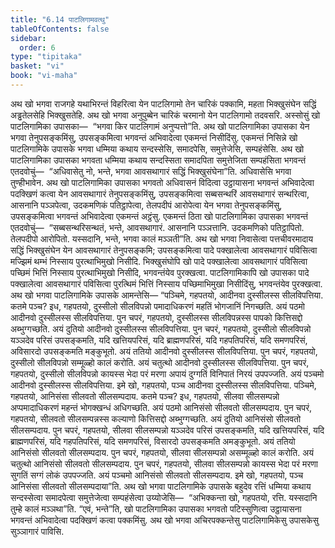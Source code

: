 ```yaml
---
title: "6.14 पाटलिगामवत्थु"
tableOfContents: false
sidebar:
  order: 6
type: "tipitaka"
basket: "vi"
book: "vi-maha"
---
```



<DynamicBreadcrumb />

<Division number="285" book="vi-maha">

<Paragraph number="1292" book="vi-maha">
अथ खो भगवा राजगहे यथाभिरन्तं विहरित्वा येन पाटलिगामो तेन चारिकं पक्कामि, महता भिक्खुसंघेन सद्धिं अड्ढतेलसेहि भिक्खुसतेहि. अथ खो भगवा अनुपुब्बेन चारिकं चरमानो येन पाटलिगामो तदवसरि. अस्सोसुं खो पाटलिगामिका उपासका—  “भगवा किर पाटलिगामं अनुप्पत्तो”ति. अथ खो पाटलिगामिका उपासका येन भगवा तेनुपसङ्कमिंसु, उपसङ्कमित्वा भगवन्तं अभिवादेत्वा एकमन्तं निसीदिंसु. एकमन्तं निसिन्ने खो पाटलिगामिके उपासके भगवा धम्मिया कथाय सन्दस्सेसि, समादपेसि, समुत्तेजेसि, सम्पहंसेसि. अथ खो पाटलिगामिका उपासका भगवता धम्मिया कथाय सन्दस्सिता समादपिता समुत्तेजिता सम्पहंसिता भगवन्तं एतदवोचुं—  “अधिवासेतु नो, भन्ते, भगवा आवसथागारं सद्धिं भिक्खुसंघेना”ति. अधिवासेसि भगवा तुण्हीभावेन. अथ खो पाटलिगामिका उपासका भगवतो अधिवासनं विदित्वा उट्ठायासना भगवन्तं अभिवादेत्वा पदक्खिणं कत्वा येन आवसथागारं तेनुपसङ्कमिंसु, उपसङ्कमित्वा सब्बसन्थरिं आवसथागारं सन्थरित्वा, आसनानि पञ्ञपेत्वा, उदकमणिकं पतिट्ठापेत्वा, तेलपदीपं आरोपेत्वा येन भगवा तेनुपसङ्कमिंसु, उपसङ्कमित्वा भगवन्तं अभिवादेत्वा एकमन्तं अट्ठंसु. एकमन्तं ठिता खो पाटलिगामिका उपासका भगवन्तं एतदवोचुं—  “सब्बसन्थरिसन्थतं, भन्ते, आवसथागारं. आसनानि पञ्ञत्तानि. उदकमणिको पतिट्ठापितो. तेलपदीपो आरोपितो. यस्सदानि, भन्ते, भगवा कालं मञ्ञती”ति.
</Paragraph>

<Paragraph number="1293" book="vi-maha">
अथ खो भगवा निवासेत्वा पत्तचीवरमादाय सद्धिं भिक्खुसंघेन येन आवसथागारं तेनुपसङ्कमि; उपसङ्कमित्वा पादे पक्खालेत्वा आवसथागारं पविसित्वा मज्झिमं थम्भं निस्साय पुरत्थाभिमुखो निसीदि. भिक्खुसंघोपि खो पादे पक्खालेत्वा आवसथागारं पविसित्वा पच्छिमं भित्तिं निस्साय पुरत्थाभिमुखो निसीदि, भगवन्तंयेव पुरक्खत्वा. पाटलिगामिकापि खो उपासका पादे पक्खालेत्वा आवसथागारं पविसित्वा पुरत्थिमं भित्तिं निस्साय पच्छिमाभिमुखा निसीदिंसु, भगवन्तंयेव पुरक्खत्वा. अथ खो भगवा पाटलिगामिके उपासके आमन्तेसि—
</Paragraph>

<Paragraph number="1294" book="vi-maha">
“पञ्चिमे, गहपतयो, आदीनवा दुस्सीलस्स सीलविपत्तिया. कतमे पञ्च? इध, गहपतयो, दुस्सीलो सीलविपन्नो पमादाधिकरणं महतिं भोगजानिं निगच्छति. अयं पठमो आदीनवो दुस्सीलस्स सीलविपत्तिया. पुन चपरं, गहपतयो, दुस्सीलस्स सीलविपन्नस्स पापको कित्तिसद्दो अब्भुग्गच्छति. अयं दुतियो आदीनवो दुस्सीलस्स सीलविपत्तिया. पुन चपरं, गहपतयो, दुस्सीलो सीलविपन्नो यञ्ञदेव परिसं उपसङ्कमति, यदि खत्तियपरिसं, यदि ब्राह्मणपरिसं, यदि गहपतिपरिसं, यदि समणपरिसं, अविसारदो उपसङ्कमति मङ्कुभूतो. अयं ततियो आदीनवो दुस्सीलस्स सीलविपत्तिया. पुन चपरं, गहपतयो, दुस्सीलो सीलविपन्नो सम्मूळ्हो कालं करोति. अयं चतुत्थो आदीनवो दुस्सीलस्स सीलविपत्तिया. पुन चपरं, गहपतयो, दुस्सीलो सीलविपन्नो कायस्स भेदा परं मरणा अपायं दुग्गतिं विनिपातं निरयं उपपज्जति. अयं पञ्चमो आदीनवो दुस्सीलस्स सीलविपत्तिया. इमे खो, गहपतयो, पञ्च आदीनवा दुस्सीलस्स सीलविपत्तिया.
</Paragraph>

<Paragraph number="1295" book="vi-maha">
पञ्चिमे, गहपतयो, आनिसंसा सीलवतो सीलसम्पदाय. कतमे पञ्च? इध, गहपतयो, सीलवा सीलसम्पन्नो अप्पमादाधिकरणं महन्तं भोगक्खन्धं अधिगच्छति. अयं पठमो आनिसंसो सीलवतो सीलसम्पदाय. पुन चपरं, गहपतयो, सीलवतो सीलसम्पन्नस्स कल्याणो कित्तिसद्दो अब्भुग्गच्छति. अयं दुतियो आनिसंसो सीलवतो सीलसम्पदाय. पुन चपरं, गहपतयो, सीलवा सीलसम्पन्नो यञ्ञदेव परिसं उपसङ्कमति, यदि खत्तियपरिसं, यदि ब्राह्मणपरिसं, यदि गहपतिपरिसं, यदि समणपरिसं, विसारदो उपसङ्कमति अमङ्कुभूतो. अयं ततियो आनिसंसो सीलवतो सीलसम्पदाय. पुन चपरं, गहपतयो, सीलवा सीलसम्पन्नो असम्मूळ्हो कालं करोति. अयं चतुत्थो आनिसंसो सीलवतो सीलसम्पदाय. पुन चपरं, गहपतयो, सीलवा सीलसम्पन्नो कायस्स भेदा परं मरणा सुगतिं सग्गं लोकं उपपज्जति. अयं पञ्चमो आनिसंसो सीलवतो सीलसम्पदाय. इमे खो, गहपतयो, पञ्च आनिसंसा सीलवतो सीलसम्पदाया”ति.
</Paragraph>

<Paragraph number="1296" book="vi-maha">
अथ खो भगवा पाटलिगामिके उपासके बहुदेव रत्तिं धम्मिया कथाय सन्दस्सेत्वा समादपेत्वा समुत्तेजेत्वा सम्पहंसेत्वा उय्योजेसि—  “अभिक्कन्ता खो, गहपतयो, रत्ति. यस्सदानि तुम्हे कालं मञ्ञथा”ति. “एवं, भन्ते”ति, खो पाटलिगामिका उपासका भगवतो पटिस्सुणित्वा उट्ठायासना भगवन्तं अभिवादेत्वा पदक्खिणं कत्वा पक्कमिंसु. अथ खो भगवा अचिरपक्कन्तेसु पाटलिगामिकेसु उपासकेसु सुञ्ञागारं पाविसि.
</Paragraph>
</Division>